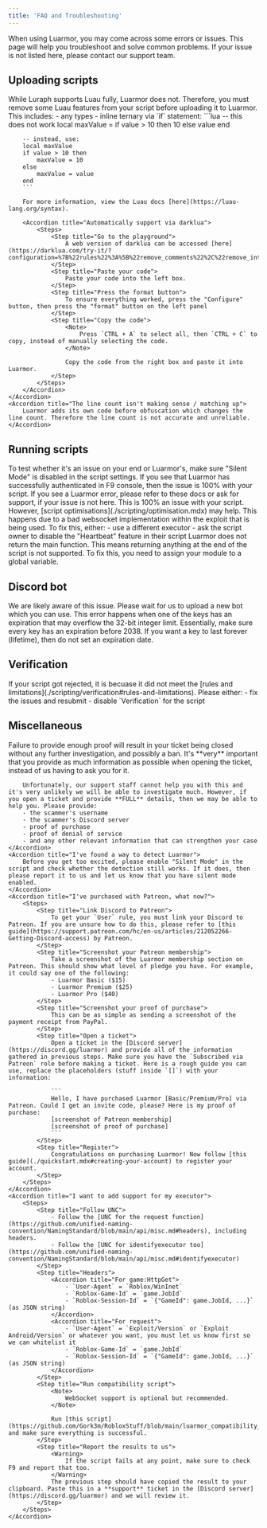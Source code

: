 ```yaml
---
title: 'FAQ and Troubleshooting'
---
```


When using Luarmor, you may come across some errors or issues. This page will help you troubleshoot and solve common problems. If your issue is not listed here, please contact our support team.

## Uploading scripts

<AccordionGroup>
    <Accordion title="Luau is not fully supported">
        While Luraph supports Luau fully, Luarmor does not. Therefore, you must remove some Luau features from your script before uploading it to Luarmor. This includes:
        - any types
        - inline ternary via `if` statement:
        ```lua
        -- this does not work
        local maxValue = if value > 10 then 10 else value end

        -- instead, use:
        local maxValue
        if value > 10 then
            maxValue = 10
        else
            maxValue = value
        end
        ```

        For more information, view the Luau docs [here](https://luau-lang.org/syntax).

        <Accordion title="Automatically support via darklua">
            <Steps>
                <Step title="Go to the playground">
                    A web version of darklua can be accessed [here](https://darklua.com/try-it/?configuration=%7B%22rules%22%3A%5B%22remove_comments%22%2C%22remove_interpolated_string%22%2C%22remove_types%22%2C%22remove_compound_assignment%22%5D%7D).
                </Step>
                <Step title="Paste your code">
                    Paste your code into the left box.
                </Step>
                <Step title="Press the format button">
                    To ensure everything worked, press the "Configure" button, then press the "format" button on the left panel
                </Step>
                <Step title="Copy the code">
                    <Note>
                        Press `CTRL + A` to select all, then `CTRL + C` to copy, instead of manually selecting the code.
                    </Note>

                    Copy the code from the right box and paste it into Luarmor.
                </Step>
            </Steps>
        </Accordion>
    </Accordion>
    <Accordion title="The line count isn't making sense / matching up">
        Luarmor adds its own code before obfuscation which changes the line count. Therefore the line count is not accurate and unreliable.
    </Accordion>
</AccordionGroup>

## Running scripts

<AccordionGroup>
    <Accordion title="Your script isn't working">
        To test whether it's an issue on your end or Luarmor's, make sure "Silent Mode" is disabled in the script settings. If you see that Luarmor has successfully authenticated in F9 console, then the issue is 100% with your script. If you see a Luarmor error, please refer to these docs or ask for support, if your issue is not here.
    </Accordion>
    <Accordion title="My script keeps crashing">
        This is 100% an issue with your script. However, [script optimisations](./scripting/optimisation.mdx) may help.
    </Accordion>
    <Accordion title="attempt to index thread with 'Send'">
        This happens due to a bad websocket implementation within the exploit that is being used. To fix this, either:
        - use a different executor
        - ask the script owner to disable the "Heartbeat" feature in their script
    </Accordion>
    <Accordion title="My modules don't work with Luarmor">
        Luarmor does not return the main function. This means returning anything at the end of the script is not supported. To fix this, you need to assign your module to a global variable.
    </Accordion>
</AccordionGroup>


## Discord bot

<AccordionGroup>
    <Accordion title="This bot can't join more servers">
        We are likely aware of this issue. Please wait for us to upload a new bot which you can use.
    </Accordion>
    <Accordion title="Failed to compensate">
        This error happens when one of the keys has an expiration that may overflow the 32-bit integer limit. Essentially, make sure every key has an expiration before 2038. If you want a key to last forever (lifetime), then do not set an expiration date.
    </Accordion>
</AccordionGroup>


## Verification

<AccordionGroup>
    <Accordion title="Rejection">
        If your script got rejected, it is becuase it did not meet the [rules and limitations](./scripting/verification#rules-and-limitations). Please either:
        - fix the issues and resubmit
        - disable `Verification` for the script
    </Accordion>
</AccordionGroup>

## Miscellaneous

<AccordionGroup>
    <Accordion title="Help, I've been scammed!">
        <Warning>
            Failure to provide enough proof will result in your ticket being closed without any further investigation, and possibly a ban. It's **very** important that you provide as much information as possible when opening the ticket, instead of us having to ask you for it.
        </Warning>

        Unfortunately, our support staff cannot help you with this and it's very unlikely we will be able to investigate much. However, if you open a ticket and provide **FULL** details, then we may be able to help you. Please provide:
        - the scammer's username
        - the scammer's Discord server
        - proof of purchase
        - proof of denial of service
        - and any other relevant information that can strengthen your case
    </Accordion>
    <Accordion title="I've found a way to detect Luarmor">
        Before you get too excited, please enable "Silent Mode" in the script and check whether the detection still works. If it does, then please report it to us and let us know that you have silent mode enabled.
    </Accordion>
    <Accordion title="I've purchased with Patreon, what now?">
        <Steps>
            <Step title="Link Discord to Patreon">
                To get your `User` rule, you must link your Discord to Patreon. If you are unsure how to do this, please refer to [this guide](https://support.patreon.com/hc/en-us/articles/212052266-Getting-Discord-access) by Patreon.
            </Step>
            <Step title="Screenshot your Patreon membership">
                Take a screenshot of the Luarmor membership section on Patreon. This should show what level of pledge you have. For example, it could say one of the following:
                - Luarmor Basic ($15)
                - Luarmor Premium ($25)
                - Luarmor Pro ($40)
            </Step>
            <Step title="Screenshot your proof of purchase">
                This can be as simple as sending a screenshot of the payment receipt from PayPal.
            </Step>
            <Step title="Open a ticket">
                Open a ticket in the [Discord server](https://discord.gg/luarmor) and provide all of the information gathered in previous steps. Make sure you have the `Subscribed via Patreon` role before making a ticket. Here is a rough guide you can use, replace the placeholders (stuff inside `[]`) with your information:

                ```
                Hello, I have purchased Luarmor [Basic/Premium/Pro] via Patreon. Could I get an invite code, please? Here is my proof of purchase:
                [screenshot of Patreon membership]
                [screenshot of proof of purchase]
                ```
            </Step>
            <Step title="Register">
                Congratulations on purchasing Luarmor! Now follow [this guide](./quickstart.mdx#creating-your-account) to register your account.
            </Step>
        </Steps>
    </Accordion>
    <Accordion title="I want to add support for my executor">
        <Steps>
            <Step title="Follow UNC">
                - Follow the [UNC for the request function](https://github.com/unified-naming-convention/NamingStandard/blob/main/api/misc.md#headers), including headers.
                - Follow the [UNC for identifyexecutor too](https://github.com/unified-naming-convention/NamingStandard/blob/main/api/misc.md#identifyexecutor)
            </Step>
            <Step title="Headers">
                <Accordion title="For game:HttpGet">
                    - `User-Agent` = `Roblox/WinInet`
                    - `Roblox-Game-Id` = `game.JobId`
                    - `Roblox-Session-Id` = `{"GameId": game.JobId, ...}` (as JSON string)
                </Accordion>
                <Accordion title="For request">
                    - `User-Agent` = `Exploit/Version` or `Exploit Android/Version` or whatever you want, you must let us know first so we can whitelist it
                    - `Roblox-Game-Id` = `game.JobId`
                    - `Roblox-Session-Id` = `{"GameId": game.JobId, ...}` (as JSON string)
                </Accordion>
            </Step>
            <Step title="Run compatibility script">
                <Note>
                    WebSocket support is optional but recommended.
                </Note>

                Run [this script](https://github.com/Gork3m/RobloxStuff/blob/main/luarmor_compatibility_test.lua) and make sure everything is successful.
            </Step>
            <Step title="Report the results to us">
                <Warning>
                    If the script fails at any point, make sure to check F9 and report that too.
                </Warning>
                The previous step should have copied the result to your clipboard. Paste this in a **support** ticket in the [Discord server](https://discord.gg/luarmor) and we will review it.
            </Step>
        </Steps>
    </Accordion>
</AccordionGroup>